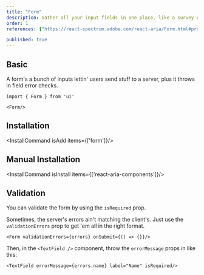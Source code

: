 ```yaml
---
title: "Form"
description: Gather all your input fields in one place, like a survey collecting data, making it easy to organize and submit info.
order: 1
references: ["https://react-spectrum.adobe.com/react-aria/Form.html#props"]

published: true
---
```


## Basic
A form's a bunch of inputs lettin' users send stuff to a server, plus it throws in field error checks.

```
import { Form } from 'ui'

<Form/>
```

## Installation
<InstallCommand isAdd items={['form']}/>

## Manual Installation

<InstallCommand isInstall items={['react-aria-components']}/>

<SourceCode toShow='form'/>

## Validation
You can validate the form by using the `isRequired` prop.
<How minW72 toUse="forms/form-validation-demo" />

Sometimes, the server's errors ain't matching the client's. Just use the `validationErrors` prop to get 'em all in the right format.

```
<Form validationErrors={errors} onSubmit={() => {}}/>
```

Then, in the `<TextField />` component, throw the `errorMessage` props in like this:

```
<TextField errorMessage={errors.name} label="Name" isRequired/>
```
